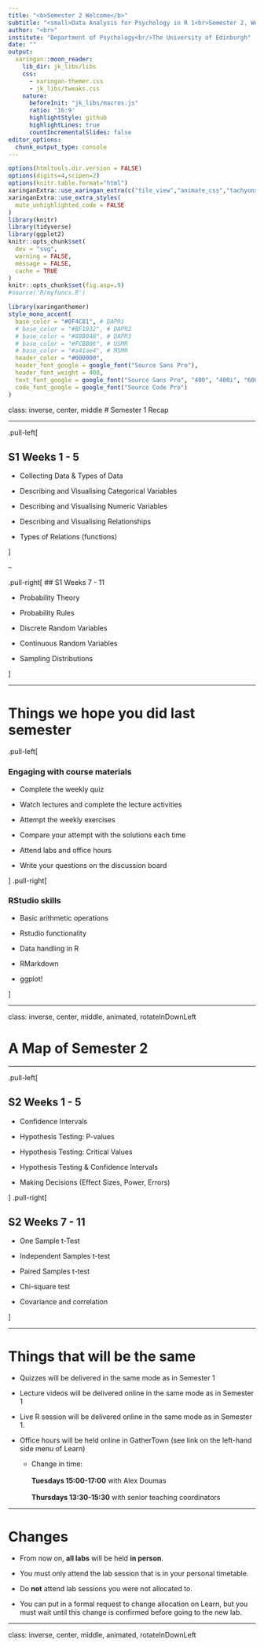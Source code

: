 ```yaml
---
title: "<b>Semester 2 Welcome</b>"
subtitle: "<small>Data Analysis for Psychology in R 1<br>Semester 2, Week 1</small>"
author: "<br>"
institute: "Department of Psychology<br/>The University of Edinburgh"
date: ""
output:
  xaringan::moon_reader:
    lib_dir: jk_libs/libs
    css: 
      - xaringan-themer.css
      - jk_libs/tweaks.css
    nature:
      beforeInit: "jk_libs/macros.js"
      ratio: '16:9'
      highlightStyle: github
      highlightLines: true
      countIncrementalSlides: false
editor_options:
  chunk_output_type: console
---
```



```r
options(htmltools.dir.version = FALSE)
options(digits=4,scipen=2)
options(knitr.table.format="html")
xaringanExtra::use_xaringan_extra(c("tile_view","animate_css","tachyons"))
xaringanExtra::use_extra_styles(
  mute_unhighlighted_code = FALSE
)
library(knitr)
library(tidyverse)
library(ggplot2)
knitr::opts_chunk$set(
  dev = "svg",
  warning = FALSE,
  message = FALSE,
  cache = TRUE
)
knitr::opts_chunk$set(fig.asp=.9)
#source('R/myfuncs.R')
```

```r
library(xaringanthemer)
style_mono_accent(
  base_color = "#0F4C81", # DAPR1
  # base_color = "#BF1932", # DAPR2
  # base_color = "#88B04B", # DAPR3 
  # base_color = "#FCBB06", # USMR
  # base_color = "#a41ae4", # MSMR
  header_color = "#000000",
  header_font_google = google_font("Source Sans Pro"),
  header_font_weight = 400,
  text_font_google = google_font("Source Sans Pro", "400", "400i", "600", "600i"),
  code_font_google = google_font("Source Code Pro")
)
```

class: inverse, center, middle
# Semester 1 Recap  

---

.pull-left[

## S1 Weeks 1 - 5  

- Collecting Data & Types of Data  

- Describing and Visualising Categorical Variables   

- Describing and Visualising Numeric Variables  

- Describing and Visualising Relationships  

- Types of Relations (functions)  

]

--

.pull-right[
## S1 Weeks 7 - 11  

- Probability Theory  

- Probability Rules  

- Discrete Random Variables   

- Continuous Random Variables  

- Sampling Distributions  


]

---

# Things we hope you did last semester

.pull-left[

### Engaging with course materials

- Complete the weekly quiz

- Watch lectures and complete the lecture activities

- Attempt the weekly exercises

- Compare your attempt with the solutions each time

- Attend labs and office hours 

- Write your questions on the discussion board

] 
.pull-right[

### RStudio skills

- Basic arithmetic operations   

- Rstudio functionality 

- Data handling in R 

- RMarkdown 

- ggplot!

]

---

class: inverse, center, middle, animated, rotateInDownLeft

# A Map of Semester 2

---

.pull-left[

## S2 Weeks 1 - 5

- Confidence Intervals

- Hypothesis Testing: P-values  

- Hypothesis Testing: Critical Values  

- Hypothesis Testing & Confidence Intervals

- Making Decisions (Effect Sizes, Power, Errors) 

]
.pull-right[

## S2 Weeks 7 - 11

- One Sample t-Test  

- Independent Samples t-test  

- Paired Samples t-test

- Chi-square test

- Covariance and correlation


]


---

# Things that will be the same

- Quizzes will be delivered in the same mode as in Semester 1

- Lecture videos will be delivered online in the same mode as in Semester 1

- Live R session will be delivered online in the same mode as in Semester 1.

- Office hours will be held online in GatherTown (see link on the left-hand side menu of Learn)
  
  + Change in time:  <br><br>
    __Tuesdays 15:00-17:00__ with Alex Doumas  <br><br>
    __Thursdays 13:30-15:30__ with senior teaching coordinators


---

# Changes

- From now on, __all labs__ will be held __in person__.

- You must only attend the lab session that is in your personal timetable. 

- Do __not__ attend lab sessions you were not allocated to.

- You can put in a formal request to change allocation on Learn, but you must wait until this change is confirmed before going to the new lab.


---


class: inverse, center, middle, animated, rotateInDownLeft


